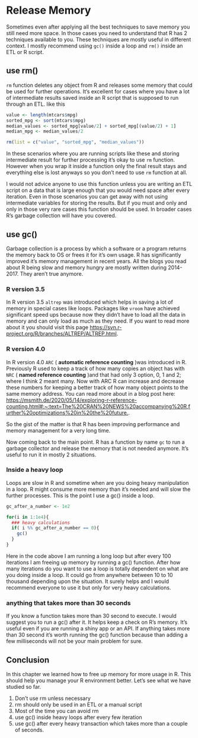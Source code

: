 # Release Memory {#releasememory}

Sometimes even after applying all the best techniques to save memory you still need more space. In those cases you need to understand that R has 2 techniques available to you. These techniques are mostly useful in different context. I mostly recommend using `gc()` inside a loop and `rm()` inside an ETL or R script.

## use rm()

`rm` function deletes any object from R and releases some memory that could be used for further operations. It's excellent for cases where you have a lot of intermediate results saved inside an R script that is supposed to run through an ETL. like this

```r

value <- length(mtcars$mpg)
sorted_mpg <- sort(mtcars$mpg)
median_values <- sorted_mpg[value/2] + sorted_mpg[(value/2) + 1]
median_mpg <- median_values/2

rm(list = c("value", "sorted_mpg", "median_values"))
```

In these scenarios where you are running scripts like these and storing intermediate result for further processing it's okay to use `rm` function. However when you wrap it inside a function only the final result stays and everything else is lost anyways so you don't need to use `rm` function at all.

I would not advice anyone to use this function unless you are writing an ETL script on a data that is large enough that you would need space after every iteration. Even in those scenarios you can get away with not using intermediate variables for storing the results. But if you must and only and only in those very rare cases this function should be used. In broader cases R's garbage collection will have you covered.

## use gc()

Garbage collection is a process by which a software or a program returns the memory back to OS or frees it for it's own usage. R has significantly improved it's memory management in recent years. All the blogs you read about R being slow and memory hungry are mostly written during 2014-2017. They aren't true anymore.

### R version 3.5

In R version 3.5 `altrep` was introduced which helps in saving a lot of memory in special cases like loops. Packages like `vroom` have achieved significant speed ups because now they didn't have to load all the data in memory and can only load as much as they need. If you want to read more about it you should visit this page <https://svn.r-project.org/R/branches/ALTREP/ALTREP.html>.

### R version 4.0

In R version 4.0 `ARC` ( **automatic reference counting** )was introduced in R. Previously R used to keep a track of how many copies an object has with `NRC` ( **named reference counting** )and that had only 3 option, 0, 1 and 2; where I think 2 meant many. Now with ARC R can increase and decrease these numbers for keeping a better track of how many object points to the same memory address. You can read more about in a blog post here: <https://msmith.de/2020/05/14/exploring-r-reference-counting.html#:~:text=The%20CRAN%20NEWS%20accompanying%20R,further%20optimizations%20in%20the%20future.>.

So the gist of the matter is that R has been improving performance and memory management for a very long time.

Now coming back to the main point. R has a function by name `gc` to run a garbage collector and release the memory that is not needed anymore. It's useful to run it in mostly 2 situations.

### Inside a heavy loop

Loops are slow in R and sometime when are you doing heavy manipulation in a loop. R might consume more memory than it's needed and will slow the further processes. This is the point I use a gc() inside a loop.

```r

gc_after_a_number <- 1e2

for(i in 1:1e4){
  ### heavy calculations
  if( i %% gc_after_a_number == 0){
    gc()
  }
}
```

Here in the code above I am running a long loop but after every 100 iterations I am freeing up memory by running a gc() function. After how many iterations do you want to use a loop is totally dependent on what are you doing inside a loop. It could go from anywhere between 10 to 10 thousand depending upon the situation. It surely helps and I would recommend everyone to use it but only for very heavy calculations.

### anything that takes more than 30 seconds

If you know a function takes more than 30 second to execute. I would suggest you to run a gc() after it. It helps keep a check on R's memory. It's useful even if you are running a shiny app or an API. If anything takes more than 30 second it's worth running the gc() function because than adding a few milliseconds will not be your main problem for sure.

## Conclusion

In this chapter we learned how to free up memory for more usage in R. This should help you manage your R environment better. Let's see what we have studied so far.

1.  Don't use rm unless necessary
2.  rm should only be used in an ETL or a manual script
3.  Most of the time you can avoid rm
4.  use gc() inside heavy loops after every few iteration
5.  use gc() after every heavy transaction which takes more than a couple of seconds.
